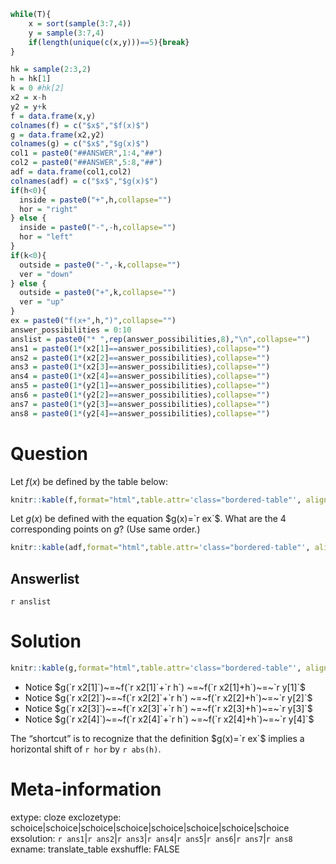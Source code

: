 ```r
while(T){
    x = sort(sample(3:7,4))
    y = sample(3:7,4)
    if(length(unique(c(x,y)))==5){break}
}

hk = sample(2:3,2)
h = hk[1]
k = 0 #hk[2]
x2 = x-h
y2 = y+k
f = data.frame(x,y)
colnames(f) = c("$x$","$f(x)$")
g = data.frame(x2,y2)
colnames(g) = c("$x$","$g(x)$")
col1 = paste0("##ANSWER",1:4,"##")
col2 = paste0("##ANSWER",5:8,"##")
adf = data.frame(col1,col2)
colnames(adf) = c("$x$","$g(x)$")
if(h<0){
  inside = paste0("+",h,collapse="")
  hor = "right"
} else {
  inside = paste0("-",-h,collapse="")
  hor = "left"
}
if(k<0){
  outside = paste0("-",-k,collapse="")
  ver = "down"
} else {
  outside = paste0("+",k,collapse="")
  ver = "up"
}
ex = paste0("f(x+",h,")",collapse="")
answer_possibilities = 0:10
anslist = paste0("* ",rep(answer_possibilities,8),"\n",collapse="")
ans1 = paste0(1*(x2[1]==answer_possibilities),collapse="")
ans2 = paste0(1*(x2[2]==answer_possibilities),collapse="")
ans3 = paste0(1*(x2[3]==answer_possibilities),collapse="")
ans4 = paste0(1*(x2[4]==answer_possibilities),collapse="")
ans5 = paste0(1*(y2[1]==answer_possibilities),collapse="")
ans6 = paste0(1*(y2[2]==answer_possibilities),collapse="")
ans7 = paste0(1*(y2[3]==answer_possibilities),collapse="")
ans8 = paste0(1*(y2[4]==answer_possibilities),collapse="")
```

Question
========

Let $f(x)$ be defined by the table below:

<style type="text/css" rel="stylesheet">
.bordered-table {
    border-collapse: collapse;
    border-spacing: 0;
    border:2px solid #000000;
}
.bordered-table th {
    border:2px solid #000000;
    padding: 4px;
}
.bordered-table td{
    border:2px solid #000000;
    padding: 4px;
}
</style>

```r
knitr::kable(f,format="html",table.attr='class="bordered-table"', align = "cc",row.names=F)
```

Let $g(x)$ be defined with the equation $g(x)=`r ex`$. What are the 4 corresponding points on $g$? (Use same order.)

```r
knitr::kable(adf,format="html",table.attr='class="bordered-table"', align = "cc",row.names=F)
```




Answerlist
--------
`r anslist`


Solution
========

<style type="text/css" rel="stylesheet">
.bordered-table {
    border-collapse: collapse;
    border-spacing: 0;
    border:2px solid #000000;
}
.bordered-table th {
    border:2px solid #000000;
    padding: 4px;
}
.bordered-table td{
    border:2px solid #000000;
    padding: 4px;
}
</style>

```r
knitr::kable(g,format="html",table.attr='class="bordered-table"', align = "cc",row.names=F)
```

* Notice $g(`r x2[1]`)~=~f(`r x2[1]`+`r h`) ~=~f(`r x2[1]+h`)~=~`r y[1]`$
* Notice $g(`r x2[2]`)~=~f(`r x2[2]`+`r h`) ~=~f(`r x2[2]+h`)~=~`r y[2]`$
* Notice $g(`r x2[3]`)~=~f(`r x2[3]`+`r h`) ~=~f(`r x2[3]+h`)~=~`r y[3]`$
* Notice $g(`r x2[4]`)~=~f(`r x2[4]`+`r h`) ~=~f(`r x2[4]+h`)~=~`r y[4]`$

The "shortcut" is to recognize that the definition $g(x)=`r ex`$ implies a horizontal shift of `r hor` by `r abs(h)`.

Meta-information
============
extype: cloze
exclozetype: schoice|schoice|schoice|schoice|schoice|schoice|schoice|schoice
exsolution: `r ans1`|`r ans2`|`r ans3`|`r ans4`|`r ans5`|`r ans6`|`r ans7`|`r ans8`
exname: translate_table
exshuffle: FALSE